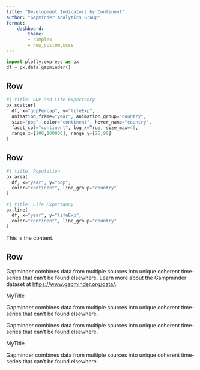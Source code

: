 ```yaml
--- 
title: "Development Indicators by Continent"
author: "Gapminder Analytics Group"
format:
    dashboard:
        theme: 
        - simplex
        - new_custom.scss
--- 
```


```python
import plotly.express as px
df = px.data.gapminder()
```

## Row {height=60%}

```python
#| title: GDP and Life Expectancy 
px.scatter(  
  df, x="gdpPercap", y="lifeExp", 
  animation_frame="year", animation_group="country", 
  size="pop", color="continent", hover_name="country",
  facet_col="continent", log_x=True, size_max=45, 
  range_x=[100,100000], range_y=[25,90] 
)  
```

## Row {height=40%}

```python
#| title: Population
px.area(
  df, x="year", y="pop", 
  color="continent", line_group="country"
)
```

```python
#| title: Life Expectancy
px.line(
  df, x="year", y="lifeExp", 
  color="continent", line_group="country"
)
```

::: {.card title="Life Expectancy" padding="3px" background="dark"}

This is the content.

:::


## Row {height=30%}

::: {.card}
Gapminder combines data from multiple sources into
unique coherent time-series that can’t be found
elsewhere. Learn more about the Gampminder dataset at
<https://www.gapminder.org/data/>.
:::

<div class="card bslib-card html-fill-container bg-danger" data-title="MyTitle" data-require-bs-caller="card()">
<div class="card-header"><div class="card-title">MyTitle</div></div>
<div class="card-body html-fill-item html-fill-container bg-danger">
<p>Gapminder combines data from multiple sources into unique coherent time-series that can’t be found elsewhere.</p>
</div>
</div>


::: {.card title="MyTitle" expandable="false"}
Gapminder combines data from multiple sources into
unique coherent time-series that can’t be found elsewhere.
:::

<div class="card bslib-card html-fill-container bg-danger" data-title="MyTitle" data-require-bs-caller="card()">
<div class="card-header"><div class="card-title">MyTitle</div></div>
<div class="card-body">
<p>Gapminder combines data from multiple sources into unique coherent time-series that can’t be found elsewhere.</p>
</div>
</div>